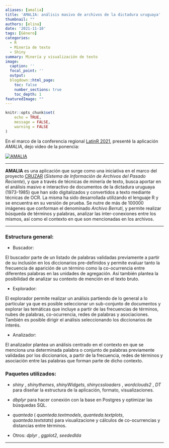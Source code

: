 ```yaml
---
aliases: [amalia]
title: 'AMALIA: análisis masivo de archivos de la dictadura uruguaya'
thumbnail: ""
authors: [elina]
date: '2021-11-10'
tags: [Género]
categories:
  - R
  - Minería de texto
  - Shiny
summary: Minería y visualización de texto
image:
  caption: ''
  focal_point: ''
  output:
  blogdown::html_page:
    toc: false
    number_sections: true
    toc_depth: 1
featuredImage: ""
---
```



```r
knitr::opts_chunk$set(
	echo = TRUE,
	message = FALSE,
	warning = FALSE
)
```



En el marco de la conferencia regional [LatinR 2021](https://latin-r.com/), presenté la aplicación _AMALIA_, dejo video de la ponencia:



[![AMALIA](ama.png)](https://youtu.be/mquWWrM8eqo)

______________


**AMALIA** es una aplicación que surge como una iniciativa en el marco del proyecto [CRUZAR](https://cruzar.edu.uy/) (_Sistema de Información de Archivos del Pasado Reciente_), y que a través de técnicas de minería de texto, busca aportar en el análisis masivo e interactivo de documentos de la dictadura uruguaya (1973-1985) que han sido digitalizados y convertidos a texto mediante técnicas de OCR. La misma ha sido desarrollada utilizando el lenguaje R y se encuentra en su versión de prueba. Se nutre de más de 100000 imágenes que conforman el denominado _Archivo Berruti_, y permite realizar búsqueda de términos y palabras, analizar las inter-conexiones entre los mismos, así como el contexto en que son mencionadas en los archivos. 

______________


### Estructura general:


- Buscador:

El buscador parte de un listado de palabras validadas previamente a partir de su inclusión en los diccionarios pre-definidos y permite evaluar tanto la frecuencia de aparición de un término como la co-ocurrencia entre diferentes palabras en las unidades de agregación. Así también plantea la posibilidad de analizar su contexto de mención en el texto bruto.

- Explorador:

El explorador permite realizar un análisis partiendo de lo general a lo particular ya que es posible seleccionar un sub-conjunto de documentos y explorar las temáticas que incluye a partir de las frecuencias de términos, nubes de palabras, co-ocurrencia, redes de palabras y asociaciones. También es posible dirigir el análisis seleccionando los diccionarios de interés.

- Analizador:

El analizador plantea un análisis centrado en el contexto en que se menciona una determinada palabra o conjunto de palabras previamente validadas por los diccionarios, a partir de la frecuencia, redes de términos y asociación entre las palabras que forman parte de dicho contexto.


### Paquetes utilizados:

- _shiny_ , _shinythemes_, _shinyWidgets_, _shinycssloaders_ , _wordclouds2_ , _DT_ para diseñar la estructura de la aplicación, formato, visualizaciones. 

- _dbplyr_ para hacer conexión con la base en Postgres y optimizar las búsquedas SQL. 

- _quanteda_ ( _quanteda.textmodels_, _quanteda.textplots_, _quanteda.textstats_) para visualizacione y cálculos de co-ocurrencias y distancias entre términos.

- Otros: _dplyr_ , _ggplot2_, _seededlda_


______________
